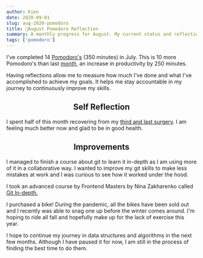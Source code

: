 ```yaml
---
author: Kien
date: 2020-09-01
slug: aug-2020-pomodoro
title: 🍅August Pomodoro Reflection
summary: A monthly progress for August. My current status and reflection on my productivity, goals and achievements.
tags: ['pomodoro']
---
```



<PomodoroChartAug />

I've completed 14 [Pomodoro's](/022-pomodoro-technique/) (350 minutes) in July. This is 10 more Pomodoro's than last [month](/097-july-2020-pomodoro/), an increase in productivity by 250 minutes.

Having reflections allow me to measure how much I've done and what I've accomplished to achieve my goals. It helps me stay accountable in my journey to continuously improve my skills.

<PomodoroDonutAug />

## <center>Self Reflection</center>

I spent half of this month recovering from my [third and last surgery](/098-closing-chapter/). I am feeling much better now and glad to be in good health.

## <center>Improvements</center>

I managed to finish a course about git to learn it in-depth as I am using more of it in a collaborative way. I wanted to improve my git skills to make less mistakes at work and I was curious to see how it worked under the hood.

I took an advanced course by Frontend Masters by Nina Zakharenko called <a href="https://frontendmasters.com/courses/git-in-depth/introduction/" target="_blank">Git In-depth.</a>

I purchased a bike! During the pandemic, all the bikes have been sold out and I recently was able to snag one up before the winter comes around. I'm hoping to ride all fall and hopefully make up for the lack of exercise this year.

I hope to continue my journey in data structures and algorithms in the next few months. Although I have paused it for now, I am still in the process of finding the best time to do them.
